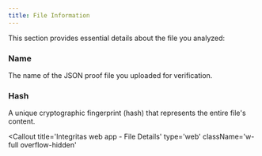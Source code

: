 ```yaml
---
title: File Information
---
```


This section provides essential details about the file you analyzed:

### Name

The name of the JSON proof file you uploaded for verification.

### Hash

A unique cryptographic fingerprint (hash) that represents the entire file's content.

<Callout
  title='Integritas web app - File Details'
  type='web'
  className='w-full overflow-hidden'
>
  <ImageZoom
    width={380}
    height={200}
    alt='Integritas web app - file details'
    src='/guide-web/file-details.png'
    className='w-full h-auto object-contain'
  />
</Callout>

